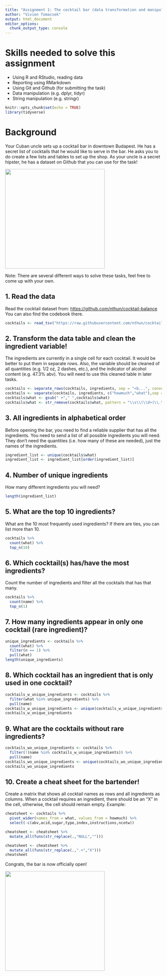 ```yaml
---
title: "Assignment 1: The cocktail bar (data transformation and manipulation)"
author: "Vivien Tomacsek"
output: html_document
editor_options: 
  chunk_output_type: console
---
```


# Skills needed to solve this assignment

-   Using R and RStudio, reading data
-   Reporting using RMarkdown
-   Using Git and Github (for submitting the task)
-   Data manipulation (e.g. dplyr, tidyr)
-   String manipulation (e.g. stringr)

```r
knitr::opts_chunk$set(echo = TRUE)
library(tidyverse)
```

# Background

Your Cuban uncle sets up a cocktail bar in downtown Budapest. He has a secret list of cocktails that he would like to serve in the bar. He asks you to do create a few lists and tables to set up the shop. As your uncle is a secret hipster, he has a dataset on Github that you can use for the task!

![](https://media1.tenor.com/images/57a519cffd0ad4693be3b9c94b211540/tenor.gif?itemid=5195211){width="320"}

Note: There are several different ways to solve these tasks, feel free to come up with your own.

## 1. Read the data

Read the cocktail dataset from: <https://github.com/nthun/cocktail-balance> You can also find the codebook there.

```r
cocktails <- read_tsv("https://raw.githubusercontent.com/nthun/cocktail-balance/master/cocktail_data.tsv")
```

## 2. Transform the data table and clean the ingredient variable!

The ingredients are currently in a single cell for each cocktail. It would be better to put them in separate rows. Also, the variable should be cleaned of all quantities (e.g. 1/2 oz, 2 dashes, etc.), and the indicator of alcohol content (e.g. 47.3% abv). You will need to use this cleaned table in later tasks.

```r
cocktails <- separate_rows(cocktails, ingredients, sep = "<b...", convert = TRUE)
cocktails <- separate(cocktails, ingredients, c("howmuch","what"),sep = "(?<=oz |drop |dash |drops |dashes |bsp )")
cocktails$what <- gsub(" +"," ",cocktails$what) 
cocktails$what <- str_remove(cocktails$what, pattern = "\\s\\(\\d+(\\.\\d+){0,1}% abv\\)")
```

## 3. All ingredients in alphabetical order

Before opening the bar, you need to find a reliable supplier that has all the ingredients. You need to send a list of all possible ingredients you will need. They don't need the quantities (i.e. how many of these are needed), just the names of the ingredients.

```r
ingredient_list <- unique(cocktails$what)
ingredient_list <- ingredient_list[order(ingredient_list)]
```

## 4. Number of unique ingredients

How many different ingredients you will need?

```r
length(ingredient_list)
```

## 5. What are the top 10 ingredients?

What are the 10 most frequently used ingredients? If there are ties, you can list more than 10.

```r
cocktails %>% 
  count(what) %>%
  top_n(10)
```

## 6. Which cocktail(s) has/have the most ingredients?

Count the number of ingredients and filter all the cocktails that has that many.

```r
cocktails %>% 
  count(name) %>%
  top_n(1)
```

## 7. How many ingredients appear in only one cocktail (rare ingredient)?

```r
unique_ingredients <- cocktails %>%
  count(what) %>%
  filter(n == 1) %>%
  pull(what)
length(unique_ingredients)
```

## 8. Which cocktail has an ingredient that is only used in one cocktail?

```r
cocktails_w_unique_ingredients <- cocktails %>%
  filter(what %in% unique_ingredients) %>%
  pull(name)
cocktails_w_unique_ingredients <- unique(cocktails_w_unique_ingredients)
cocktails_w_unique_ingredients
```

## 9. What are the cocktails without rare ingredients?

```r
cocktails_wo_unique_ingredients <- cocktails %>%
  filter(!(name %in% cocktails_w_unique_ingredients)) %>%
  pull(name)
cocktails_wo_unique_ingredients <- unique(cocktails_wo_unique_ingredients)
cocktails_wo_unique_ingredients  
```

## 10. Create a cheat sheet for the bartender!

Create a matrix that shows all cocktail names as rows and all ingredients as columns. When a cocktail requires an ingredient, there should be an "X" in the cell, otherwise, the cell should remain empty. Example:

```r
cheatsheet <- cocktails %>%
  pivot_wider(names_from = what, values_from = howmuch) %>%
  select(-c(abv,acid,sugar,type,index,instructions,ncotw))

cheatsheet <- cheatsheet %>%
  mutate_all(funs(str_replace(.,"NULL","")))

cheatsheet <- cheatsheet %>%
  mutate_all(funs(str_replace(.,".+","X")))
cheatsheet
```

Congrats, the bar is now officially open!

![](https://i.pinimg.com/originals/4e/c1/0c/4ec10c9d32b2c7c28b4b638c7f809ec5.gif){width="320"}
